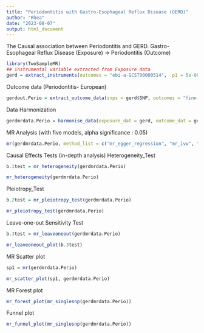 ```yaml
---
title: "Periodontitis with Gastro-Esophageal Reflux Disease (GERD)"
author: "Rhea"
date: "2023-08-07"
output: html_document
---
```


The Causal association between Periodontitis and GERD.
Gastro-Esophageal Reflux Disease (Exposure) -> Periodontitis (Outcome)

```r
library(TwoSampleMR)
## instrumental variable extracted from Exposure data
gerd = extract_instruments(outcomes = "ebi-a-GCST90000514",  p1 = 5e-08, clump = TRUE, p2 = 5e-06, r2 = 0.001, kb = 10000)
```
Outcome data (Periodontitis- European)
```r
gerdout.Perio = extract_outcome_data(snps = gerd$SNP, outcomes = "finn-b-K11_PERIODON_CHRON", proxies = FALSE, maf_threshold = 0.01)
```
Data Harmonization
```r
gerdmrdata.Perio = harmonise_data(exposure_dat = gerd, outcome_dat = gerdout.Perio, action = 2)
```
MR Analysis (with five models, alpha significance : 0.05)
```r
mr(gerdmrdata.Perio, method_list = c("mr_egger_regression", "mr_ivw", "mr_ivw_radial", "mr_ivw_mre", "mr_weighted_median"))
```
Causal Effects Tests (in-depth analysis)
Heterogeneity_Test
```r
b.1test = mr_heterogeneity(gerdmrdata.Perio)

mr_heterogeneity(gerdmrdata.Perio)
```
Pleiotropy_Test 
```r
b.2test = mr_pleiotropy_test(gerdmrdata.Perio)

mr_pleiotropy_test(gerdmrdata.Perio)
```
Leave-one-out Sensitivity Test
```r
b.3test = mr_leaveoneout(gerdmrdata.Perio)

mr_leaveoneout_plot(b.3test)
```
MR Scatter plot
```r
sp1 = mr(gerdmrdata.Perio)

mr_scatter_plot(sp1, gerdmrdata.Perio)
```
MR Forest plot
```r
mr_forest_plot(mr_singlesnp(gerdmrdata.Perio))
```
Funnel plot
```r
mr_funnel_plot(mr_singlesnp(gerdmrdata.Perio))
```
